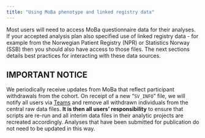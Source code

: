 ```yaml
---
title: "Using MoBa phenotype and linked registry data"
---
```


Most users will need to access MoBa questionnaire data for their analyses. If your accepted analysis plan also specified use of linked registry data - for example from the Norwegian Patient Registry (NPR) or Statistics Norway (SSB) then you should also have access to those files. The next sections details best practices for interacting with these data sources.

::: callout-important
## IMPORTANT NOTICE

We periodically receive updates from MoBa that reflect participant withdrawals from the cohort. On receipt of a new "`SV_INFO`" file, we will notify all users via [Teams](https://osf.io/necbg/wiki/Using%20MoBa%20phenotype%20data/) and remove all withdrawn individuals from the central raw data files. **It is then all users' responsibility** to ensure that scripts are re-run and all interim data files in their analytic projects are recreated accordingly. Analyses that have been submitted for publication do not need to be updated in this way.
:::
